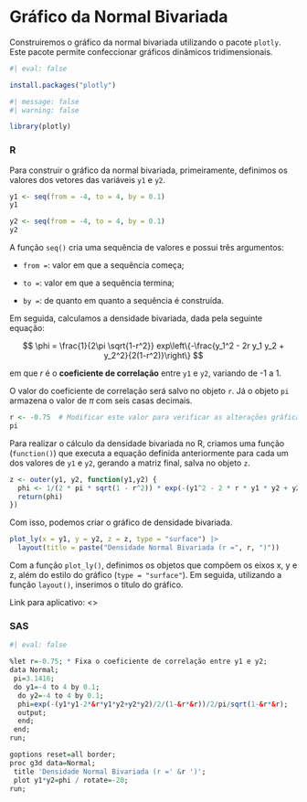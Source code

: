 # Gráfico da Normal Bivariada

Construiremos o gráfico da normal bivariada utilizando o pacote `plotly`. Este pacote permite confeccionar gráficos dinâmicos tridimensionais.

```r
#| eval: false

install.packages("plotly")
```

```r
#| message: false
#| warning: false

library(plotly)
```

::: {.panel-tabset}

### R

Para construir o gráfico da normal bivariada, primeiramente, definimos os valores dos vetores das variáveis `y1` e `y2`.

```r
y1 <- seq(from = -4, to = 4, by = 0.1)
y1

y2 <- seq(from = -4, to = 4, by = 0.1)
y2
```

A função `seq()` cria uma sequência de valores e possui três argumentos:

- `from =`: valor em que a sequência começa;

- `to =`: valor em que a sequência termina;

- `by =`: de quanto em quanto a sequência é construída.

Em seguida, calculamos a densidade bivariada, dada pela seguinte equação:

$$
\phi = \frac{1}{2\pi \sqrt{1-r^2}} exp\left\{-\frac{y_1^2 - 2r y_1 y_2 + y_2^2}{2(1-r^2)}\right\}
$$

em que $r$ é o **coeficiente de correlação** entre `y1` e `y2`, variando de -1 a 1.

O valor do coeficiente de correlação será salvo no objeto `r`. Já o objeto `pi` armazena o valor de $\pi$ com seis casas decimais.

```r
r <- -0.75  # Modificar este valor para verificar as alterações gráficas
pi
```

Para realizar o cálculo da densidade bivariada no R, criamos uma função (`function()`) que executa a equação definida anteriormente para cada um dos valores de `y1` e `y2`, gerando a matriz final, salva no objeto `z`.

```r
z <- outer(y1, y2, function(y1,y2) { 
  phi <- 1/(2 * pi * sqrt(1 - r^2)) * exp(-(y1^2 - 2 * r * y1 * y2 + y2^2) / (2 * (1 - r^2)))
  return(phi)
})
```

Com isso, podemos criar o gráfico de densidade bivariada.

```r
plot_ly(x = y1, y = y2, z = z, type = "surface") |> 
  layout(title = paste("Densidade Normal Bivariada (r =", r, ")"))
```

Com a função `plot_ly()`, definimos os objetos que compõem os eixos x, y e z, além do estilo do gráfico (`type = "surface"`). Em seguida, utilizando a função `layout()`, inserimos o título do gráfico.

Link para aplicativo: <>

### SAS

```r
#| eval: false

%let r=-0.75; * Fixa o coeficiente de correlação entre y1 e y2;
data Normal;
 pi=3.1416;
 do y1=-4 to 4 by 0.1;
  do y2=-4 to 4 by 0.1; 
  phi=exp(-(y1*y1-2*&r*y1*y2+y2*y2)/2/(1-&r*&r))/2/pi/sqrt(1-&r*&r);
  output;
  end;
 end;
run;

goptions reset=all border;
proc g3d data=Normal;
 title 'Densidade Normal Bivariada (r =' &r ')';
 plot y1*y2=phi / rotate=-20;
run;
```

:::

